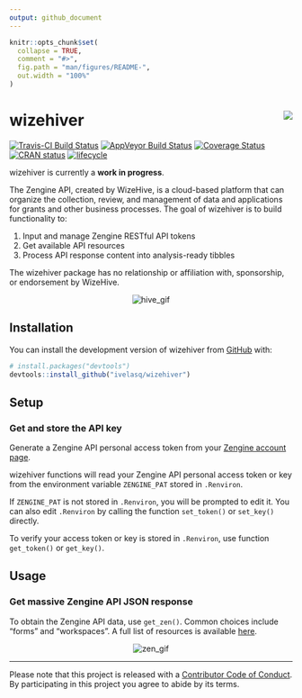 ```yaml
---
output: github_document
---
```


<!-- README.md is generated from README.Rmd. Please edit that file -->

```r
knitr::opts_chunk$set(
  collapse = TRUE,
  comment = "#>",
  fig.path = "man/figures/README-",
  out.width = "100%"
)
```
# wizehiver <img src= "https://image.ibb.co/hkekzT/hex_Sticker_nospot_copy.png" align = "right" />

[![Travis-CI Build Status](https://travis-ci.org/ivelasq/wizehiver.svg?branch=master)](https://travis-ci.org/ivelasq/wizehiver)
[![AppVeyor Build Status](https://ci.appveyor.com/api/projects/status/github/ivelasq/wizehiver?branch=master&svg=true)](https://ci.appveyor.com/project/ivelasq/wizehiver)
[![Coverage Status](https://img.shields.io/codecov/c/github/ivelasq/wizehiver/master.svg)](https://codecov.io/github/ivelasq/wizehiver?branch=master)
[![CRAN status](https://www.r-pkg.org/badges/version/wizehiver)](https://cran.r-project.org/package=wizehiver)
[![lifecycle](https://img.shields.io/badge/lifecycle-experimental-orange.svg)](https://www.tidyverse.org/lifecycle/#experimental)

wizehiver is currently a **work in progress**.

The Zengine API, created by WizeHive, is a cloud-based platform that can organize the collection, review, and management of data and applications for grants and other business processes. The goal of wizehiver is to build functionality to:

1. Input and manage Zengine RESTful API tokens
2. Get available API resources
3. Process API response content into analysis-ready tibbles

The wizehiver package has no relationship or affiliation with, sponsorship, or endorsement by WizeHive.

<p align="center">
  <img src="http://rs795.pbsrc.com/albums/yy232/PixKaruumi/Pixels/Pixels%2050/tha001.gif~c200" alt="hive_gif">
</p>


## Installation

You can install the development version of wizehiver from [GitHub](https://github.com/) with:

``` r
# install.packages("devtools")
devtools::install_github("ivelasq/wizehiver")
```

## Setup

### Get and store the API key

Generate a Zengine API personal access token from your [Zengine account page](https://platform.zenginehq.com/account/developer).

wizehiver functions will read your Zengine API personal access token or key from the environment variable `ZENGINE_PAT` stored in `.Renviron`.

If `ZENGINE_PAT` is not stored in `.Renviron`, you will be prompted to edit it. You can also edit `.Renviron` by calling the function `set_token()` or `set_key()` directly.

To verify your access token or key is stored in `.Renviron`, use function `get_token()` or `get_key()`.

## Usage

### Get massive Zengine API JSON response

To obtain the Zengine API data, use `get_zen()`. Common choices include "forms" and "workspaces". A full list of resources is available [here](https://zenginehq.github.io/developers/rest-api/resources/).

<p align="center">
  <img src="https://media.giphy.com/media/pkzecz3ucmVaw/giphy.gif" alt="zen_gif">
</p>


---
Please note that this project is released with a [Contributor Code of Conduct](CODE_OF_CONDUCT.md).
By participating in this project you agree to abide by its terms.
